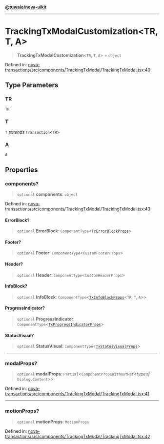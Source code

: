 [**@tuwaio/nova-uikit**](../../../README.md)

***

# TrackingTxModalCustomization\<TR, T, A\>

> **TrackingTxModalCustomization**\<`TR`, `T`, `A`\> = `object`

Defined in: [nova-transactions/src/components/TrackingTxModal/TrackingTxModal.tsx:40](https://github.com/TuwaIO/nova-uikit/blob/65a1bd7ec122493cea8ccec4d6019d37b9a860f4/packages/nova-transactions/src/components/TrackingTxModal/TrackingTxModal.tsx#L40)

## Type Parameters

### TR

`TR`

### T

`T` *extends* `Transaction`\<`TR`\>

### A

`A`

## Properties

### components?

> `optional` **components**: `object`

Defined in: [nova-transactions/src/components/TrackingTxModal/TrackingTxModal.tsx:43](https://github.com/TuwaIO/nova-uikit/blob/65a1bd7ec122493cea8ccec4d6019d37b9a860f4/packages/nova-transactions/src/components/TrackingTxModal/TrackingTxModal.tsx#L43)

#### ErrorBlock?

> `optional` **ErrorBlock**: `ComponentType`\<[`TxErrorBlockProps`](TxErrorBlockProps.md)\>

#### Footer?

> `optional` **Footer**: `ComponentType`\<`CustomFooterProps`\>

#### Header?

> `optional` **Header**: `ComponentType`\<`CustomHeaderProps`\>

#### InfoBlock?

> `optional` **InfoBlock**: `ComponentType`\<[`TxInfoBlockProps`](TxInfoBlockProps.md)\<`TR`, `T`, `A`\>\>

#### ProgressIndicator?

> `optional` **ProgressIndicator**: `ComponentType`\<[`TxProgressIndicatorProps`](../interfaces/TxProgressIndicatorProps.md)\>

#### StatusVisual?

> `optional` **StatusVisual**: `ComponentType`\<[`TxStatusVisualProps`](TxStatusVisualProps.md)\>

***

### modalProps?

> `optional` **modalProps**: `Partial`\<`ComponentPropsWithoutRef`\<*typeof* `Dialog.Content`\>\>

Defined in: [nova-transactions/src/components/TrackingTxModal/TrackingTxModal.tsx:41](https://github.com/TuwaIO/nova-uikit/blob/65a1bd7ec122493cea8ccec4d6019d37b9a860f4/packages/nova-transactions/src/components/TrackingTxModal/TrackingTxModal.tsx#L41)

***

### motionProps?

> `optional` **motionProps**: `MotionProps`

Defined in: [nova-transactions/src/components/TrackingTxModal/TrackingTxModal.tsx:42](https://github.com/TuwaIO/nova-uikit/blob/65a1bd7ec122493cea8ccec4d6019d37b9a860f4/packages/nova-transactions/src/components/TrackingTxModal/TrackingTxModal.tsx#L42)
